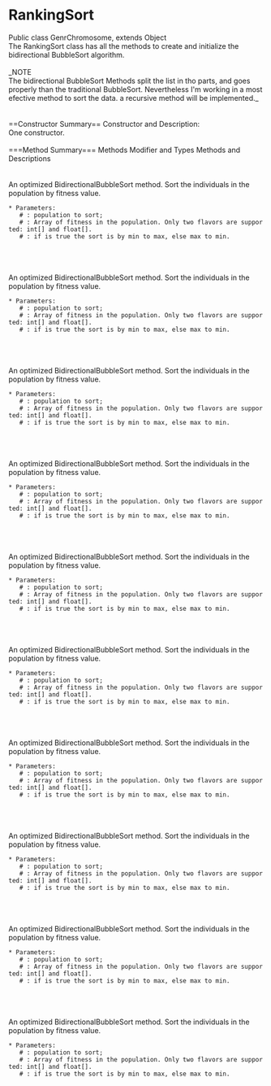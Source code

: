 = RankingSort =
Public class GenrChromosome, extends Object<br>
The RankingSort class has all the methods to create and initialize the bidirectional BubbleSort algorithm.
<br>
<br>
_NOTE
<br>
The bidirectional BubbleSort Methods split the list in tho parts, and goes properly than the traditional BubbleSort. Nevertheless I'm working in a most efective method to sort the data. a recursive method will be implemented._
<br>
<br>
<br> 
==Constructor Summary== 
Constructor and Description:<br>
One constructor.
<br>
<br>
===Method Summary===
Methods Modifier and Types
Methods and Descriptions
{{{RankingSort(PApplet parent)}}}
<br>
<br>
{{{BidirectionalBubbleSort(Object[][] population, float[] arrResults)}}}
<br>
An optimized BidirectionalBubbleSort method. Sort the individuals in the population by fitness value.
 * Parameters:
    # {{{population}}}: population to sort;
    # {{{arrResults}}}: Array of fitness in the population. Only two flavors are supported: int[] and float[].
    # {{{minmax}}}: if is true the sort is by min to max, else max to min.
<br>
<br>
{{{void BidirectionalBubbleSort(Object[][] population, int[] arrResults)}}}
<br>
An optimized BidirectionalBubbleSort method. Sort the individuals in the population by fitness value.
 * Parameters:
    # {{{population}}}: population to sort;
    # {{{arrResults}}}: Array of fitness in the population. Only two flavors are supported: int[] and float[].
    # {{{minmax}}}: if is true the sort is by min to max, else max to min.
<br>
<br>
{{{void BidirectionalBubbleSort(double[][] population, float[] arrResults)}}}
<br>
An optimized BidirectionalBubbleSort method. Sort the individuals in the population by fitness value.
 * Parameters:
    # {{{population}}}: population to sort;
    # {{{arrResults}}}: Array of fitness in the population. Only two flavors are supported: int[] and float[].
    # {{{minmax}}}: if is true the sort is by min to max, else max to min.
<br>
<br>
{{{void BidirectionalBubbleSort(double[][] population, int[] arrResults)}}}
<br>
An optimized BidirectionalBubbleSort method. Sort the individuals in the population by fitness value.
 * Parameters:
    # {{{population}}}: population to sort;
    # {{{arrResults}}}: Array of fitness in the population. Only two flavors are supported: int[] and float[].
    # {{{minmax}}}: if is true the sort is by min to max, else max to min.
<br>
<br>
{{{void BidirectionalBubbleSort(float[][] population, float[] arrResults)}}}
<br>
An optimized BidirectionalBubbleSort method. Sort the individuals in the population by fitness value.
 * Parameters:
    # {{{population}}}: population to sort;
    # {{{arrResults}}}: Array of fitness in the population. Only two flavors are supported: int[] and float[].
    # {{{minmax}}}: if is true the sort is by min to max, else max to min.
<br>
<br>
{{{void BidirectionalBubbleSort(float[][] population, int[] arrResults)}}}
<br>
An optimized BidirectionalBubbleSort method. Sort the individuals in the population by fitness value.
 * Parameters:
    # {{{population}}}: population to sort;
    # {{{arrResults}}}: Array of fitness in the population. Only two flavors are supported: int[] and float[].
    # {{{minmax}}}: if is true the sort is by min to max, else max to min.
<br>
<br>
{{{void BidirectionalBubbleSort(int[][] population, float[] arrResults)}}}
<br>
An optimized BidirectionalBubbleSort method. Sort the individuals in the population by fitness value.
 * Parameters:
    # {{{population}}}: population to sort;
    # {{{arrResults}}}: Array of fitness in the population. Only two flavors are supported: int[] and float[].
    # {{{minmax}}}: if is true the sort is by min to max, else max to min.
<br>
<br>
{{{void BidirectionalBubbleSort(int[][] population, int[] arrResults)}}}
<br>
An optimized BidirectionalBubbleSort method. Sort the individuals in the population by fitness value.
 * Parameters:
    # {{{population}}}: population to sort;
    # {{{arrResults}}}: Array of fitness in the population. Only two flavors are supported: int[] and float[].
    # {{{minmax}}}: if is true the sort is by min to max, else max to min.
<br>
<br>
{{{void BidirectionalBubbleSort(char[][] population, float[] arrResults)}}}
<br>
An optimized BidirectionalBubbleSort method. Sort the individuals in the population by fitness value.
 * Parameters:
    # {{{population}}}: population to sort;
    # {{{arrResults}}}: Array of fitness in the population. Only two flavors are supported: int[] and float[].
    # {{{minmax}}}: if is true the sort is by min to max, else max to min.
<br>
<br>
{{{void BidirectionalBubbleSort(char[][] population, int[] arrResults)}}}
<br>
An optimized BidirectionalBubbleSort method. Sort the individuals in the population by fitness value.
 * Parameters:
    # {{{population}}}: population to sort;
    # {{{arrResults}}}: Array of fitness in the population. Only two flavors are supported: int[] and float[].
    # {{{minmax}}}: if is true the sort is by min to max, else max to min.
